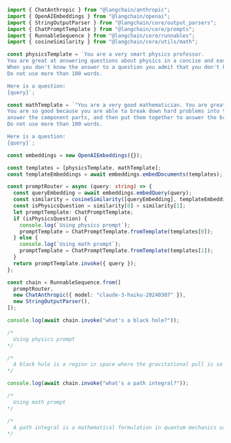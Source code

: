 ```typescript
import { ChatAnthropic } from "@langchain/anthropic";
import { OpenAIEmbeddings } from "@langchain/openai";
import { StringOutputParser } from "@langchain/core/output_parsers";
import { ChatPromptTemplate } from "@langchain/core/prompts";
import { RunnableSequence } from "@langchain/core/runnables";
import { cosineSimilarity } from "@langchain/core/utils/math";

const physicsTemplate = `You are a very smart physics professor.
You are great at answering questions about physics in a concise and easy to understand manner.
When you don't know the answer to a question you admit that you don't know.
Do not use more than 100 words.

Here is a question:
{query}`;

const mathTemplate = `"You are a very good mathematician. You are great at answering math questions.
You are so good because you are able to break down hard problems into their component parts,
answer the component parts, and then put them together to answer the broader question.
Do not use more than 100 words.

Here is a question:
{query}`;

const embeddings = new OpenAIEmbeddings({});

const templates = [physicsTemplate, mathTemplate];
const templateEmbeddings = await embeddings.embedDocuments(templates);

const promptRouter = async (query: string) => {
  const queryEmbedding = await embeddings.embedQuery(query);
  const similarity = cosineSimilarity([queryEmbedding], templateEmbeddings)[0];
  const isPhysicsQuestion = similarity[0] > similarity[1];
  let promptTemplate: ChatPromptTemplate;
  if (isPhysicsQuestion) {
    console.log(`Using physics prompt`);
    promptTemplate = ChatPromptTemplate.fromTemplate(templates[0]);
  } else {
    console.log(`Using math prompt`);
    promptTemplate = ChatPromptTemplate.fromTemplate(templates[1]);
  }
  return promptTemplate.invoke({ query });
};

const chain = RunnableSequence.from([
  promptRouter,
  new ChatAnthropic({ model: "claude-3-haiku-20240307" }),
  new StringOutputParser(),
]);

console.log(await chain.invoke("what's a black hole?"));

/*
  Using physics prompt
*/

/*
  A black hole is a region in space where the gravitational pull is so strong that nothing, not even light, can escape from it. It is the result of the gravitational collapse of a massive star, creating a singularity surrounded by an event horizon, beyond which all information is lost. Black holes have fascinated scientists for decades, as they provide insights into the most extreme conditions in the universe and the nature of gravity itself. While we understand the basic properties of black holes, there are still many unanswered questions about their behavior and their role in the cosmos.
*/

console.log(await chain.invoke("what's a path integral?"));

/*
  Using math prompt
*/

/*
  A path integral is a mathematical formulation in quantum mechanics used to describe the behavior of a particle or system. It considers all possible paths the particle can take between two points, and assigns a probability amplitude to each path. By summing up the contributions from all paths, it provides a comprehensive understanding of the particle's quantum mechanical behavior. This approach allows for the calculation of complex quantum phenomena, such as quantum tunneling and interference effects, making it a powerful tool in theoretical physics.
*/
```
